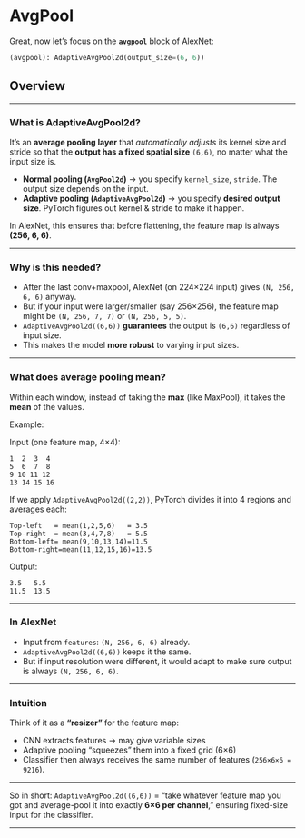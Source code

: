 # AvgPool

Great, now let’s focus on the **`avgpool`** block of AlexNet:

```python
(avgpool): AdaptiveAvgPool2d(output_size=(6, 6))
```

## Overview

---

###  What is AdaptiveAvgPool2d?

It’s an **average pooling layer** that *automatically adjusts* its kernel size and stride so that the **output has a fixed spatial size** `(6,6)`, no matter what the input size is.

* **Normal pooling (`AvgPool2d`)** → you specify `kernel_size`, `stride`. The output size depends on the input.
* **Adaptive pooling (`AdaptiveAvgPool2d`)** → you specify **desired output size**. PyTorch figures out kernel & stride to make it happen.

 In AlexNet, this ensures that before flattening, the feature map is always **(256, 6, 6)**.

---

###  Why is this needed?

* After the last conv+maxpool, AlexNet (on 224×224 input) gives `(N, 256, 6, 6)` anyway.
* But if your input were larger/smaller (say 256×256), the feature map might be `(N, 256, 7, 7)` or `(N, 256, 5, 5)`.
* `AdaptiveAvgPool2d((6,6))` **guarantees** the output is `(6,6)` regardless of input size.
* This makes the model **more robust** to varying input sizes.

---

###  What does average pooling mean?

Within each window, instead of taking the **max** (like MaxPool), it takes the **mean** of the values.

Example:

Input (one feature map, 4×4):

```
1  2  3  4
5  6  7  8
9 10 11 12
13 14 15 16
```

If we apply `AdaptiveAvgPool2d((2,2))`, PyTorch divides it into 4 regions and averages each:

```
Top-left   = mean(1,2,5,6)   = 3.5
Top-right  = mean(3,4,7,8)   = 5.5
Bottom-left= mean(9,10,13,14)=11.5
Bottom-right=mean(11,12,15,16)=13.5
```

Output:

```
3.5   5.5
11.5  13.5
```

---

###  In AlexNet

* Input from `features`: `(N, 256, 6, 6)` already.
* `AdaptiveAvgPool2d((6,6))` keeps it the same.
* But if input resolution were different, it would adapt to make sure output is always `(N, 256, 6, 6)`.

---

###  Intuition

Think of it as a **“resizer”** for the feature map:

* CNN extracts features → may give variable sizes
* Adaptive pooling “squeezes” them into a fixed grid (6×6)
* Classifier then always receives the same number of features (`256×6×6 = 9216`).

---

 So in short:
`AdaptiveAvgPool2d((6,6))` = “take whatever feature map you got and average-pool it into exactly **6×6 per channel**,” ensuring fixed-size input for the classifier.

---
